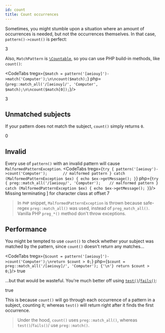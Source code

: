 ```yaml
---
id: count
title: Count occurrences
---
```



Sometimes, you might stumble upon a situation where an amount of occurrences is needed, but not the occurrences
themselves. In that case, `pattern()->count()` is perfect:

<CodeTabs
      tregx="return pattern('[aeiouy]')->count('Computer');"
      php="return preg::match_all('/[aeiouy]/', 'Computer');"/>
<Result>3</Result>

Also, `MatchPattern` is [`\Countable`], so you can use PHP build-in methods, like `count()`:

<CodeTabs
      tregx={`$match = pattern('[aeiouy]')->match('Computer');\n\ncount($match);`}
      php={`preg::match_all('/[aeiouy]/', 'Computer', $match);\n\ncount($match[0]);`}/>

<!--T-Regx:{return-at(last)}-->
<!--PHP:{return-at(last)}-->
<Result>3</Result>

## Unmatched subjects

If your pattern does not match the subject, `count()` simply returns `0`.

<CodeTabs
    tregx="return pattern('[0-9]')->count('Computer');"
    php="return preg::match_all('/[0-9]/', 'Computer');"/>
<Result>0</Result>

## Invalid

Every use of `pattern()` with an invalid pattern will cause `MalformedPatternException`.
<CodeTabs
    tregx={`try {
    pattern('[aeiouy')->count('Computer');       // malformed pattern
}
catch (MalformedPatternException $ex) {
    echo $ex->getMessage();
}`}
    php={`try {
    preg::match_all('/[aeiouy/', 'Computer');    // malformed pattern
}
catch (MalformedPatternException $ex) {
    echo $ex->getMessage();
}`}/>
<Result text>Missing terminating ] for character class at offset 7</Result>

> In `PHP` snippet, `MalformedPatternException` is thrown because safe-regex `preg::match_all()` was used, instead
> of `preg_match_all()`. Vanilla PHP `preg_*()` method don't throw exceptions.

## Performance

You might be tempted to use `count()` to check whether your subject was matched by the pattern, since `count()` doesn't
return any matches...

<CodeTabs
    tregx={`$count = pattern('[aeiouy]')->count('Computer');\nreturn $count > 0;`}
    php={`$count = preg::match_all('/[aeiouy]/', 'Computer'); {'\n'} return $count > 0;`}/>
<Result>true</Result>

...but that would be wasteful. You're much better off using
[`test()`](match.md#test-a-subject)/[`fails()`](match.md#test-a-subject):

<CodeTabs
    tregx="return pattern('[aeiouy]')->test('Computer');"
    php="return preg::match('/[aeiouy]/', 'Computer') > 0;"/>
<Result>true</Result>

This is because `count()` will go through each occurrence of a pattern in a subject, counting it; whereas `test()`
will return right after it finds the first occurrence.

> Under the hood, `count()` uses `preg::match_all()`, whereas `test()`/`fails()`/ use `preg::match()`.

[`\Countable`]: https://www.php.net/manual/en/class.countable.php
